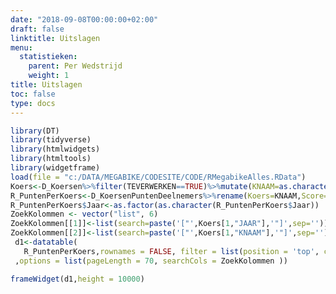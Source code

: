 ```yaml
---
date: "2018-09-08T00:00:00+02:00"
draft: false
linktitle: Uitslagen
menu:
  statistieken:
    parent: Per Wedstrijd
    weight: 1
title: Uitslagen
toc: false
type: docs
---
```


```r
library(DT)
library(tidyverse)
library(htmlwidgets)
library(htmltools)
library(widgetframe)
load(file = "c:/DATA/MEGABIKE/CODESITE/CODE/RMegabikeAlles.RData")
Koers<-D_Koersen%>%filter(TEVERWERKEN==TRUE)%>%mutate(KNAAM=as.character(KNAAM))%>%select(JAAR,KCODE,KNAAM,KOERSDATUM)
R_PuntenPerKoers<-D_KoersenPuntenDeelnemers%>%rename(Koers=KNAAM,Score=PUNTEN,Plaats=PLAATS,Restbudget=RESTBUDGET,Naam=NAAM,Jaar=JAAR)%>%select(Jaar,Koers,Naam,Plaats,Score,Restbudget)
R_PuntenPerKoers$Jaar<-as.factor(as.character(R_PuntenPerKoers$Jaar))
ZoekKolommen <- vector("list", 6) 
ZoekKolommen[[1]]<-list(search=paste('["',Koers[1,"JAAR"],'"]',sep=''))
ZoekKolommen[[2]]<-list(search=paste('["',Koers[1,"KNAAM"],'"]',sep=''))
 d1<-datatable(
   R_PuntenPerKoers,rownames = FALSE, filter = list(position = 'top', clear = FALSE)
 ,options = list(pageLength = 70, searchCols = ZoekKolommen ))
```

```r
frameWidget(d1,height = 10000)
```
